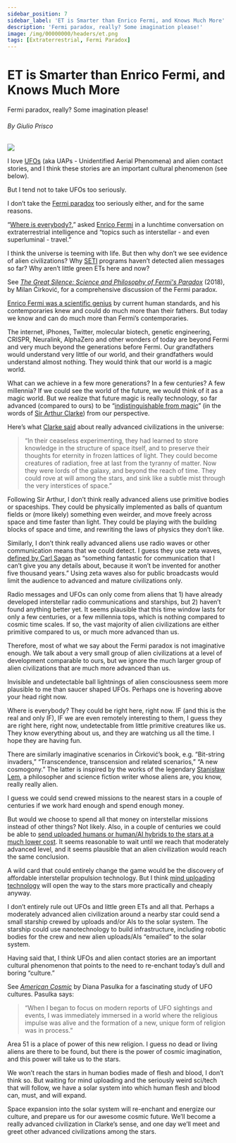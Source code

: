 ```yaml
---
sidebar_position: 7
sidebar_label: 'ET is Smarter than Enrico Fermi, and Knows Much More'
description: 'Fermi paradox, really? Some imagination please!'
image: /img/00000000/headers/et.png
tags: [Extraterrestrial, Fermi Paradox]
---
```



# ET is Smarter than Enrico Fermi, and Knows Much More
<span class="doc-subtitle">Fermi paradox, really? Some imagination please!</span>

###### By Giulio Prisco
<ImgUp className="img-up" />
<div class="header"><img src={Header} /></div>
<ImgDown className="img-down" />

I love [UFOs](https://en.wikipedia.org/wiki/Unidentified_flying_object) (aka UAPs - Unidentified Aerial Phenomena) and alien contact stories, and I think these stories are an important cultural phenomenon (see below).

But I tend not to take UFOs too seriously.

I don’t take the [Fermi paradox](https://en.wikipedia.org/wiki/Fermi_paradox) too seriously either, and for the same reasons.

“[Where is everybody?](https://www.amazon.com/Great-Silence-Science-Philosophy-Paradox/dp/0199646309),” asked [Enrico Fermi](https://en.wikipedia.org/wiki/Enrico_Fermi) in a lunchtime conversation on extraterrestrial intelligence and “topics such as interstellar - and even superluminal - travel.”

I think the universe is teeming with life. But then why don’t we see evidence of alien civilizations? Why [SETI](https://en.wikipedia.org/wiki/Search_for_extraterrestrial_intelligence) programs haven’t detected alien messages so far? Why aren’t little green ETs here and now?

See _[The Great Silence: Science and Philosophy of Fermi's Paradox](https://www.amazon.com/Great-Silence-Science-Philosophy-Paradox/dp/0199646309)_ (2018), by Milan Ćirković, for a comprehensive discussion of the Fermi paradox.

[Enrico Fermi was a scientific genius](https://www.amazon.com/Pope-Physics-Enrico-Fermi-Atomic-ebook/dp/B01ERPCB1O/) by current human standards, and his contemporaries knew and could do much more than their fathers. But today we know and can do much more than Fermi’s contemporaries.

The internet, iPhones, Twitter, molecular biotech, genetic engineering, CRISPR, Neuralink, AlphaZero and other wonders of today are beyond Fermi and very much beyond the generations before Fermi. Our grandfathers would understand very little of our world, and their grandfathers would understand almost nothing. They would think that our world is a magic world.

What can we achieve in a few more generations? In a few centuries? A few millennia? If we could see the world of the future, we would think of it as a magic world. But we realize that future magic is really technology, so far advanced (compared to ours) to be “[indistinguishable from magic](https://en.wikipedia.org/wiki/Clarke%27s_three_laws)” (in the words of [Sir Arthur Clarke](https://en.wikipedia.org/wiki/Arthur_C._Clarke)) from our perspective.

Here’s what [Clarke said](https://en.wikipedia.org/wiki/2001:_A_Space_Odyssey_(novel)) about really advanced civilizations in the universe:

> “In their ceaseless experimenting, they had learned to store knowledge in the structure of space itself, and to preserve their thoughts for eternity in frozen lattices of light. They could become creatures of radiation, free at last from the tyranny of matter. Now they were lords of the galaxy, and beyond the reach of time. They could rove at will among the stars, and sink like a subtle mist through the very interstices of space.”

Following Sir Arthur, I don’t think really advanced aliens use primitive bodies or spaceships. They could be physically implemented as balls of quantum fields or (more likely) something even weirder, and move freely across space and time faster than light. They could be playing with the building blocks of space and time, and rewriting the laws of physics they don’t like.

Similarly, I don’t think really advanced aliens use radio waves or other communication means that we could detect. I guess they use zeta waves, [defined by Carl Sagan](https://www.amazon.com/Varieties-Scientific-Experience-Personal-Search-ebook/dp/B004IATCJI/) as “something fantastic for communication that I can’t give you any details about, because it won’t be invented for another five thousand years.” Using zeta waves also for public broadcasts would limit the audience to advanced and mature civilizations only.

Radio messages and UFOs can only come from aliens that 1) have already developed interstellar radio communications and starships, but 2) haven’t found anything better yet. It seems plausible that this time window lasts for only a few centuries, or a few millennia tops, which is nothing compared to cosmic time scales. If so, the vast majority of alien civilizations are either primitive compared to us, or much more advanced than us.

Therefore, most of what we say about the Fermi paradox is not imaginative enough. We talk about a very small group of alien civilizations at a level of development comparable to ours, but we ignore the much larger group of alien civilizations that are much more advanced than us.

Invisible and undetectable ball lightnings of alien consciousness seem more plausible to me than saucer shaped UFOs. Perhaps one is hovering above your head right now.

Where is everybody? They could be right here, right now. IF (and this is the real and only IF), IF we are even remotely interesting to them, I guess they are right here, right now, undetectable from little primitive creatures like us. They know everything about us, and they are watching us all the time. I hope they are having fun.

There are similarly imaginative scenarios in Ćirković’s book, e.g. “Bit-string invaders,” “Transcendence, transcension and related scenarios,” “A new cosmogony.” The latter is inspired by the works of the legendary [Stanisław Lem](https://en.wikipedia.org/wiki/Stanis%C5%82aw_Lem), a philosopher and science fiction writer whose aliens are, you know, really really alien.

I guess we could send crewed missions to the nearest stars in a couple of centuries if we work hard enough and spend enough money.

But would we choose to spend all that money on interstellar missions instead of other things? Not likely. Also, in a couple of centuries we could be able to [send uploaded humans or human/AI hybrids to the stars at a much lower cost](https://gizmodo.com/why-we-should-send-uploaded-astronauts-on-interstellar-5968280). It seems reasonable to wait until we reach that moderately advanced level, and it seems plausible that an alien civilization would reach the same conclusion.

A wild card that could entirely change the game would be the discovery of affordable interstellar propulsion technology. But I think [mind uploading technology](https://en.wikipedia.org/wiki/Mind_uploading) will open the way to the stars more practically and cheaply anyway.

I don’t entirely rule out UFOs and little green ETs and all that. Perhaps a moderately advanced alien civilization around a nearby star could send a small starship crewed by uploads and/or AIs to the solar system. The starship could use nanotechnology to build infrastructure, including robotic bodies for the crew and new alien uploads/AIs “emailed” to the solar system.

Having said that, I think UFOs and alien contact stories are an important cultural phenomenon that points to the need to re-enchant today’s dull and boring “culture.”

See _[American Cosmic](https://www.amazon.com/gp/product/B07LFL7QMG/)_ by Diana Pasulka for a fascinating study of UFO cultures. Pasulka says:

> “When I began to focus on modern reports of UFO sightings and events, I was immediately immersed in a world where the religious impulse was alive and the formation of a new, unique form of religion was in process.”

Area 51 is a place of power of this new religion. I guess no dead or living aliens are there to be found, but there is the power of cosmic imagination, and this power will take us to the stars.

We won’t reach the stars in human bodies made of flesh and blood, I don’t think so. But waiting for mind uploading and the seriously weird sci/tech that will follow, we have a solar system into which human flesh and blood can, must, and will expand.

Space expansion into the solar system will re-enchant and energize our culture, and prepare us for our awesome cosmic future. We’ll become a really advanced civilization in Clarke’s sense, and one day we’ll meet and greet other advanced civilizations among the stars.

